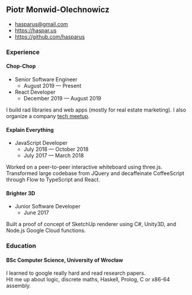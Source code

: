 
<style>{`
  small {
    display: block;
  }
`}</style>

<PageLayout>
<main>

## Piotr Monwid-Olechnowicz

- [hasparus@gmail.com](mailto:hasparus@gmail.com)
- https://haspar.us
- https://github.com/hasparus

### Experience

#### Chop-Chop

- Senior Software Engineer
  - August 2019 — Present
- React Developer
  - December 2019 — August 2019

I build rad libraries and web apps (mostly for real estate marketing).
I also organize a company [tech meetup](https://www.meetup.com/pl-PL/Chop-Chop-Academy-Web-Apps).

#### Explain Everything

- JavaScript Developer
  - July 2018 — October 2018   
  - July 2017 — March 2018

Worked on a peer-to-peer interactive whiteboard using
three.js. Transformed large codebase from JQuery
and decaffeinate CoffeeScript through Flow to
TypeScript and React.

#### Brighter 3D

- Junior Software Developer
  - June 2017

Built a proof of concept of SketchUp renderer using
C#, Unity3D, and Node.js Google Cloud functions.

### Education

#### BSc Computer Science, University of Wrocław

I learned to google really hard and read research papers.
Hit&nbsp;me&nbsp;up&nbsp;about&nbsp;logic, discrete maths, Haskell, Prolog,
C or x86-64 assembly.

</main>
</PageLayout>
